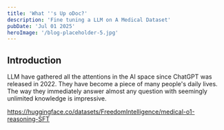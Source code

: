 ```yaml
---
title: 'What ''s Up oDoc?'
description: 'Fine tuning a LLM on A Medical Dataset'
pubDate: 'Jul 01 2025'
heroImage: '/blog-placeholder-5.jpg'
---
```


## Introduction
LLM have gathered all the attentions in the AI space since ChatGPT was released in 2022.
They have become a piece of many people's daily lives.
The way they immediately answer almost any question with seemingly unlimited knowledge is impressive.

https://huggingface.co/datasets/FreedomIntelligence/medical-o1-reasoning-SFT

